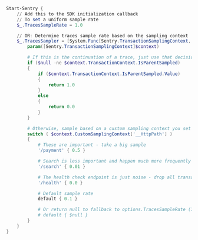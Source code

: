 ```powershell
Start-Sentry {
    // Add this to the SDK initialization callback
    // To set a uniform sample rate
    $_.TracesSampleRate = 1.0

    // OR: Determine traces sample rate based on the sampling context
    $_.TracesSampler = [System.Func[Sentry.TransactionSamplingContext, System.Nullable`1[System.Double]]] {
        param([Sentry.TransactionSamplingContext]$context)

        # If this is the continuation of a trace, just use that decision (rate controlled by the caller)
        if ($null -ne $context.TransactionContext.IsParentSampled)
        {
            if ($context.TransactionContext.IsParentSampled.Value)
            {
                return 1.0
            }
            else
            {
                return 0.0
            }
        }

        # Otherwise, sample based on a custom sampling context you set with your transactions.
        switch ( $context.CustomSamplingContext['__HttpPath'] )
        {
            # These are important - take a big sample
            '/payment' { 0.5 }

            # Search is less important and happen much more frequently - only take 1%
            '/search' { 0.01 }

            # The health check endpoint is just noise - drop all transactions
            '/health' { 0.0 }

            # Default sample rate
            default { 0.1 }

            # Or return null to fallback to options.TracesSampleRate (1.0 in this case)
            # default { $null }
        }
    }
}
```
